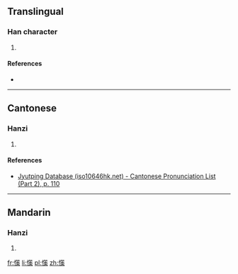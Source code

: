 ==Translingual==

===Han character===
{{Han char|rn=61|rad=心|as=12|sn=15|four=9809<sub>2</sub>|canj=心竹木月 (PHDB)|ids=⿰[[忄]][[策]]}}

# {{defn|Han|sort=心12}}

====References====
* {{Han ref|kx=0403.130|dkj=11233|dj=0743.160|hdz=42355.030|uh=61A1|ud=24993|bh=E5A8|bd=58792}}

----

==Cantonese==

===Hanzi===
{{yue-hanzi|jyut=caak3|y=chaak3}}

# {{defn|lang=yue|sort=心12}}

====References====
* [http://www.iso10646hk.net/jp/document/download.jsp Jyutping Database (iso10646hk.net) - Cantonese Pronunciation List (Part 2), p. 110]

----

==Mandarin==

===Hanzi===
{{cmn-hanzi|pin=[[cè]] ([[ce4]])|wg=ts'e<sup>4</sup>}}

# {{defn|lang=cmn|sort=心12}}

[[fr:憡]]
[[li:憡]]
[[pl:憡]]
[[zh:憡]]